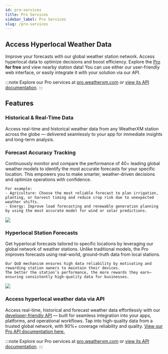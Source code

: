 ```yaml
---
id: pro-services
title: Pro Services
sidebar_label: Pro Services
slug: /pro-services
---
```



## Access Hyperlocal Weather Data

Improve your forecasts with our global weather station network.
Access hyperlocal data to optimize decisions and boost efficiency. Explore the [Pro](https://pro.weatherxm.com) **for free** and view nearby station data!
You can use either our user-friendly web interface, or easily integrate it with your solution via our API.

:::note
Explore our Pro services at [pro.weatherxm.com](https://pro.weatherxm.com) or [view its API documentation](https://pro.weatherxm.com/docs).
:::

## Features

### Historical & Real-Time Data
Access real-time and historical weather data from any WeatherXM station across the globe — delivered
seamlessly to your app for immediate insights and long-term analysis.

### Forecast Accuracy Tracking

<div class="explanation">
  <section>
    Continuously monitor and compare the performance of 40+ leading global weather models to identify the most accurate forecasts for your specific location.
    This empowers you to make smarter, weather-driven decisions and optimize operations with confidence.

    For example:
    - Agriculture: Choose the most reliable forecast to plan irrigation, planting, or harvest timing and reduce crop risk due to unexpected weather shifts.
    - Energy: Improve load forecasting and renewable generation planning by using the most accurate model for wind or solar predictions.
  </section>
  <img src={useBaseUrl("img/pro-services/pro-fact.png")} />
</div>

### Hyperlocal Station Forecasts
<div class="explanation">
  <section>
    Get hyperlocal forecasts tailored to specific locations by leveraging our global network of weather stations.
    Unlike traditional models, the Pro improves forecasts using real-world, ground-truth data from local stations.

    Our QoD mechanism ensures high data reliability by motivating and rewarding station owners to maintain their devices.
    The better the station’s performance, the more rewards they earn—ensuring consistently high-quality data for businesses.
  </section>
  <img src={useBaseUrl("img/pro-services/pro-hyperlocal-forecast.png")} />
</div>

### Access hyperlocal weather data via API
Access real-time, historical and forecast weather data effortlessly with our [developer-friendly API](https://pro.weatherxm.com/docs)
— built for seamless integration into your apps, platforms, and operational workflows.
Tap into high-quality data from a trusted global network, with 90%+ coverage reliability and quality.
[View our Pro API documentation here.](https://pro.weatherxm.com/docs)

:::note
Explore our Pro services at [pro.weatherxm.com](https://pro.weatherxm.com) or [view its API documentation](https://pro.weatherxm.com/docs).
:::